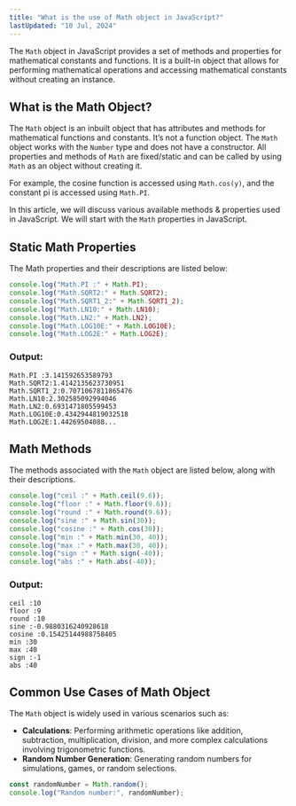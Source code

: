 ```yaml
---
title: "What is the use of Math object in JavaScript?"
lastUpdated: "10 Jul, 2024"
---
```




The `Math` object in JavaScript provides a set of methods and properties for mathematical constants and functions. It is a built-in object that allows for performing mathematical operations and accessing mathematical constants without creating an instance.

## What is the Math Object?

The `Math` object is an inbuilt object that has attributes and methods for mathematical functions and constants. It’s not a function object. The `Math` object works with the `Number` type and does not have a constructor. All properties and methods of `Math` are fixed/static and can be called by using `Math` as an object without creating it.

For example, the cosine function is accessed using `Math.cos(y)`, and the constant pi is accessed using `Math.PI`.

In this article, we will discuss various available methods & properties used in JavaScript. We will start with the `Math` properties in JavaScript.

## Static Math Properties

The Math properties and their descriptions are listed below:

```js
console.log("Math.PI :" + Math.PI);
console.log("Math.SQRT2:" + Math.SQRT2);
console.log("Math.SQRT1_2:" + Math.SQRT1_2);
console.log("Math.LN10:" + Math.LN10);
console.log("Math.LN2:" + Math.LN2);
console.log("Math.LOG10E:" + Math.LOG10E);
console.log("Math.LOG2E:" + Math.LOG2E);
```

### Output:

```
Math.PI :3.141592653589793
Math.SQRT2:1.4142135623730951
Math.SQRT1_2:0.7071067811865476
Math.LN10:2.302585092994046
Math.LN2:0.6931471805599453
Math.LOG10E:0.4342944819032518
Math.LOG2E:1.44269504088...
```

## Math Methods

The methods associated with the `Math` object are listed below, along with their descriptions.

```js
console.log("ceil :" + Math.ceil(9.6));
console.log("floor :" + Math.floor(9.6));
console.log("round :" + Math.round(9.6));
console.log("sine :" + Math.sin(30));
console.log("cosine :" + Math.cos(30));
console.log("min :" + Math.min(30, 40));
console.log("max :" + Math.max(30, 40));
console.log("sign :" + Math.sign(-40));
console.log("abs :" + Math.abs(-40));
```

### Output:

```
ceil :10
floor :9
round :10
sine :-0.9880316240928618
cosine :0.15425144988758405
min :30
max :40
sign :-1
abs :40
```

## Common Use Cases of Math Object

The `Math` object is widely used in various scenarios such as:

- **Calculations**: Performing arithmetic operations like addition, subtraction, multiplication, division, and more complex calculations involving trigonometric functions.
- **Random Number Generation**: Generating random numbers for simulations, games, or random selections.

```js
const randomNumber = Math.random();
console.log("Random number:", randomNumber);
